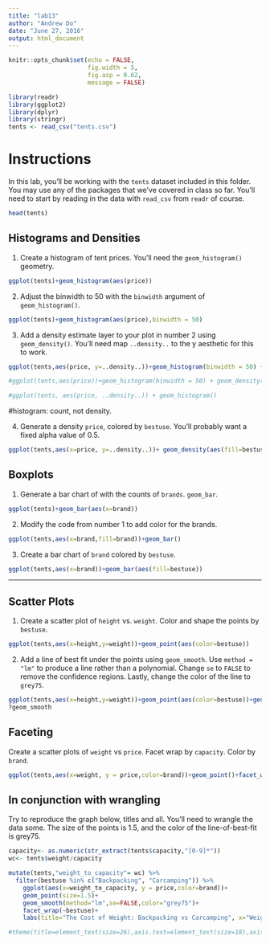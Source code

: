 ```yaml
---
title: "lab13"
author: "Andrew Do"
date: "June 27, 2016"
output: html_document
---
```


```r
knitr::opts_chunk$set(echo = FALSE, 
                      fig.width = 5,
                      fig.asp = 0.62,
                      message = FALSE)
```

```r
library(readr)
library(ggplot2)
library(dplyr)
library(stringr)
tents <- read_csv("tents.csv")
```
# Instructions
In this lab, you'll be working with the `tents` dataset included in this folder.  You may use any of the packages that we've covered in class so far.  You'll need to start by reading in the data with `read_csv` from `readr` of course.

```r
head(tents)
```

## Histograms and Densities
1.  Create a histogram of tent prices.  You'll need the `geom_histogram()` geometry.

```r
ggplot(tents)+geom_histogram(aes(price))

```

2.  Adjust the binwidth to 50 with the `binwidth` argument of `geom_histogram()`.
```r
ggplot(tents)+geom_histogram(aes(price),binwidth = 50)
```

3.  Add a density estimate layer to your plot in number 2 using `geom_density()`.  You'll need map `..density..` to the y aesthetic for this to work.
```r
ggplot(tents,aes(price, y=..density..))+geom_histogram(binwidth = 50) + geom_density()

#ggplot(tents,aes(price))+geom_histogram(binwidth = 50) + geom_density()

#ggplot(tents, aes(price, ..density..)) + geom_histogram()
```
#histogram: count, not density. 

4.  Generate a density `price`, colored by `bestuse`.  You'll probably want a fixed alpha value of 0.5.
```r
ggplot(tents,aes(x=price, y=..density..))+ geom_density(aes(fill=bestuse,alpha = 0.5))
```


## Boxplots
1.  Generate a bar chart of with the counts of `brands`. `geom_bar`.
```r
ggplot(tents)+geom_bar(aes(x=brand))
```

2.  Modify the code from number 1 to add color for the brands.
```r
ggplot(tents,aes(x=brand,fill=brand))+geom_bar()
```

3.  Create a bar chart of `brand` colored by `bestuse`.
```r
ggplot(tents,aes(x=brand))+geom_bar(aes(fill=bestuse))
```

---
## Scatter Plots

1.  Create a scatter plot of `height` vs. `weight`.  Color and shape the points by `bestuse`. 
```r
ggplot(tents,aes(x=height,y=weight))+geom_point(aes(color=bestuse))
```

2.  Add a line of best fit under the points using `geom_smooth`.  Use `method = "lm"` to produce a line rather than a polynomial.  Change `se` to `FALSE` to remove the confidence regions.  Lastly, change the color of the line to `grey75`.
```r
ggplot(tents,aes(x=height,y=weight))+geom_point(aes(color=bestuse))+geom_smooth(method="lm",se=FALSE,color="grey75")
?geom_smooth
```

## Faceting

Create a scatter plots of `weight` vs `price`.  Facet wrap by `capacity`.  Color by `brand`.
```r
ggplot(tents,aes(x=weight, y = price,color=brand))+geom_point()+facet_wrap(~capacity)
```


## In conjunction with wrangling

Try to reproduce the graph below, titles and all.  You'll need to wrangle the data some.  The size of the points is 1.5, and the color of the line-of-best-fit is grey75.

```r

capacity<- as.numeric(str_extract(tents$capacity,"[0-9]*"))
wc<- tents$weight/capacity

mutate(tents,"weight_to_capacity"= wc) %>% 
  filter(bestuse %in% c("Backpacking", "Carcamping")) %>% 
    ggplot(aes(x=weight_to_capacity, y = price,color=brand))+
    geom_point(size=1.5)+
    geom_smooth(method="lm",se=FALSE,color="grey75")+
    facet_wrap(~bestuse)+
    labs(title="The Cost of Weight: Backpacking vs Carcamping", x="Weight-to-Capacity (g/person)", y = "Price (USD)")

#theme(title=element_text(size=26),axis.text=element_text(size=18),axis.title=element_text(size=22),legend.text=element_text(size=18))

```




